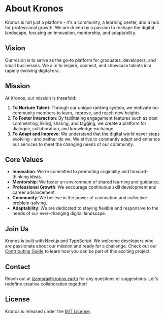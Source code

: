 # About Kronos

Kronos is not just a platform - it's a community, a learning center, and a hub for professional growth. We are driven by a passion to reshape the digital landscape, focusing on innovation, mentorship, and adaptability.


## Vision

Our vision is to serve as the go-to platform for graduates, developers, and small businesses. We aim to inspire, connect, and showcase talents in a rapidly evolving digital era.

## Mission

At Kronos, our mission is threefold:

1. **To Nurture Talent**: Through our unique ranking system, we motivate our community members to learn, improve, and reach new heights.
2. **To Foster Interaction**: By facilitating engagement features such as post commenting, liking, sharing, and tagging, we create a platform for dialogue, collaboration, and knowledge exchange.
3. **To Adapt and Improve**: We understand that the digital world never stops evolving - and neither do we. We strive to constantly adapt and enhance our services to meet the changing needs of our community.

## Core Values

- **Innovation**: We're committed to promoting originality and forward-thinking ideas.
- **Mentorship**: We foster an environment of shared learning and guidance.
- **Professional Growth**: We encourage continuous skill development and career advancement.
- **Community**: We believe in the power of connection and collective problem-solving.
- **Adaptability**: We are dedicated to staying flexible and responsive to the needs of our ever-changing digital landscape.

## Join Us

Kronos is built with Next.js and TypeScript. We welcome developers who are passionate about our mission and ready for a challenge. Check out our [Contributing Guide](CONTRIBUTING.md) to learn how you can be part of this exciting project.

## Contact

Reach out at jzamora@kronos.earth for any questions or suggestions. Let's redefine creative collaboration together!

## License

Kronos is released under the [MIT License](LICENSE).
